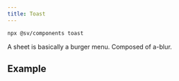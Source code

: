 ```yaml
---
title: Toast
---
```


```bash
npx @sv/components toast
```

A sheet is basically a burger menu. Composed of a-blur.

## Example

<Example code={ToastDemoCode}>
  <ToastDemo client:only="vue" />
</Example>
